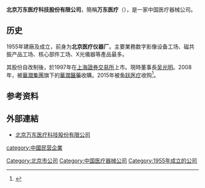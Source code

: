 '''北京万东医疗科技股份有限公司'''，簡稱'''万东医疗'''（{{sse|600055}}），是一家中国医疗器械公司。

==历史==
1955年建廠及成立，前身为'''北京医疗仪器厂'''。主要業務数字影像设备工场、磁共振产品工场、核心部件工场、X光儀器等產品最多。

其股份自改制後，於1997年在[[上海證券交易所|上海證券交易所]]上市。現時董事長[[吴光明|吴光明]]。2008年，被[[華潤集團|華潤集團]]旗下的[[華潤醫藥|華潤醫藥]]收購。2015年被[[鱼跃医疗|鱼跃医疗]]收购<ref>{{Cite web |url=http://finance.sina.com.cn/stock/s/20150306/191921664500.shtml |title=鱼跃医疗拟要约收购华润万东51.51%股份 |accessdate=2019-09-27 |archive-date=2019-09-27 |archive-url=https://web.archive.org/web/20190927071919/http://finance.sina.com.cn/stock/s/20150306/191921664500.shtml |dead-url=no }}</ref>。

==参考资料==
{{reflist}}
==外部連結==
*[http://www.wandong.com.cn 北京万东医疗科技股份有限公司]{{Wayback|url=http://www.wandong.com.cn/ |date=20200808103908 }}

[[Category:北京市公司|Category:北京市公司]]
[[category:中國民营企業|category:中國民营企業]]
[[Category:中国医疗器械公司|Category:中国医疗器械公司]]
[[Category:1955年成立的公司|Category:1955年成立的公司]]